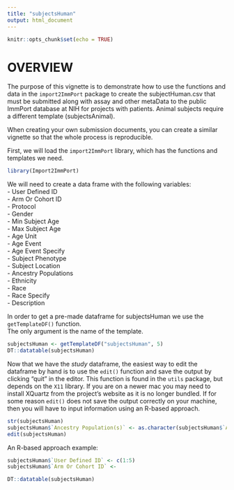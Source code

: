 ```yaml
---
title: "subjectsHuman"
output: html_document
---
```


```r
knitr::opts_chunk$set(echo = TRUE)
```
# OVERVIEW
The purpose of this vignette is to demonstrate how to use the functions and data in the 
`import2ImmPort` package to create the subjectHuman.csv that must be submitted along 
with assay and other metaData to the public ImmPort database at NIH for projects with patients. Animal subjects require a different template (subjectsAnimal).  

When creating your own submission documents, you can create a similar vignette so that the whole process is 
reproducible.

First, we will load the `import2ImmPort` library, which has the functions and templates we need.

```r
library(Import2ImmPort)
```

We will need to create a data frame with the following variables:  
- User Defined ID  
- Arm Or Cohort ID  
- Protocol  
- Gender  
- Min Subject Age  
- Max Subject Age  
- Age Unit  
- Age Event  
- Age Event Specify  
- Subject Phenotype  
- Subject Location  
- Ancestry Populations  
- Ethnicity  
- Race  
- Race Specify  
- Description  
  
In order to get a pre-made dataframe for subjectsHuman we use the `getTemplateDF()` function.  
The only argument is the name of the template.

```r
subjectsHuman <- getTemplateDF("subjectsHuman", 5)
DT::datatable(subjectsHuman)
```

Now that we have the *study* dataframe, the easiest way to edit the dataframe by hand is to 
use the `edit()` function and save the output by clicking "quit" in the editor.  This function 
is found in the `utils` package, but depends on the `X11` library.  If you are on a newer mac 
you may need to install XQuartz from the project's website as it is no longer bundled.  If for 
some reason `edit()` does not save the output correctly on your machine, then you will have to 
input information using an R-based approach.

```r
str(subjectsHuman)
subjectsHuman$`Ancestry Population(s)` <- as.character(subjectsHuman$`Ancestry Population(s)`) ## Why is it read in like that?
edit(subjectsHuman)
```

An R-based approach example:

```r
subjectsHuman$`User Defined ID` <- c(1:5)
subjectsHuman$`Arm Or Cohort ID` <-

DT::datatable(subjectsHuman)

```


